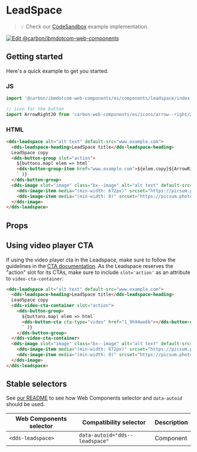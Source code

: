
# LeadSpace

> 💡 Check our
> [CodeSandbox](https://githubbox.com/carbon-design-system/ibm-dotcom-library/tree/master/packages/web-components/examples/codesandbox/components/leadspace)
> example implementation.

[![Edit @carbon/ibmdotcom-web-components](https://codesandbox.io/static/img/play-codesandbox.svg)](https://githubbox.com/carbon-design-system/ibm-dotcom-library/tree/master/packages/web-components/examples/codesandbox/components/leadspace)

## Getting started

Here's a quick example to get you started.

### JS

```javascript
import '@carbon/ibmdotcom-web-components/es/components/leadspace/index.js';

// icon for the button
import ArrowRight20 from 'carbon-web-components/es/icons/arrow--right/20.js';
```

### HTML

```html
<dds-leadspace alt="alt text" default-src="www.example.com">
  <dds-leadspace-heading>LeadSpace title</dds-leadspace-heading>
  LeadSpace copy
  <dds-button-group slot="action">
    ${buttons.map( elem => html`
    <dds-button-group-item href="www.example.com">${elem.copy}${ArrowRight20}</dds-button-group-item>
    ` )}
  </dds-button-group>
  <dds-image slot="image" class="bx--image" alt="alt text" default-src="https://picsum.photos/id/1076/1056/480">
    <dds-image-item media="(min-width: 672px)" srcset="https://picsum.photos/id/1076/672/400"></dds-image-item>
    <dds-image-item media="(min-width: 0)" srcset="https://picsum.photos/id/1076/320/370"></dds-image-item>
  </dds-image>
</dds-leadspace>
```

## Props

<Props of="dds-leadspace" />

## Using video player CTA

If using the video player cta in the Leadspace, make sure to follow the guidelines in the [CTA documentation](/?path=/docs/components-cta--text#using-a-video-player). As the Leadspace reserves the "action" slot for its CTAs, make sure to include `slot='action'` as an attribute to `video-cta-container`:

```html
<dds-leadspace alt="alt text" default-src="www.example.com">
  <dds-leadspace-heading>LeadSpace title</dds-leadspace-heading>
  LeadSpace copy
  <dds-video-cta-container slot="action">
    <dds-button-group>
      ${buttons.map( elem => html`
      <dds-button-cta cta-type="video" href="1_9h94wo6b"></dds-button-cta>
      ` )}
    </dds-button-group>
  </dds-video-cta-container>
  <dds-image slot="image" class="bx--image" alt="alt text" default-src="https://picsum.photos/id/1076/1056/480">
    <dds-image-item media="(min-width: 672px)" srcset="https://picsum.photos/id/1076/672/400"></dds-image-item>
    <dds-image-item media="(min-width: 0)" srcset="https://picsum.photos/id/1076/320/370"></dds-image-item>
  </dds-image>
</dds-leadspace>
```

## Stable selectors

See [our README](https://github.com/carbon-design-system/carbon-for-ibm-dotcom/tree/master/packages/web-components#stable-selectors-for-analytics-and-integratione2e-testing-in-web-components) to see how Web Components selector and `data-autoid` should be used.

| Web Components selector | Compatibility selector         | Description |
| ----------------------- | ------------------------------ | ----------- |
| `<dds-leadspace>`       | `data-autoid="dds--leadspace"` | Component   |

<Description markdown={contributing} />
